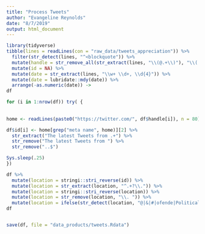 ```yaml
---
title: "Process Tweets"
author: "Evangeline Reynolds"
date: "8/7/2019"
output: html_document
---
```



```r
library(tidyverse)
tibble(lines = readLines(con = "raw_data/tweets_appreciation")) %>% 
  filter(str_detect(lines, "^<blockquote")) %>% 
  mutate(handle = str_remove_all(str_extract(lines, "\\(@.+\\)"), "\\(|\\)|@")) %>% 
  mutate(id = NA) %>% 
  mutate(date = str_extract(lines, "\\w+ \\d+, \\d{4}")) %>% 
  mutate(date = lubridate::mdy(date)) %>% 
  arrange(-as.numeric(date)) ->
df
```


```r
for (i in 1:nrow(df)) try( {
  
  
home <- readLines(paste0("https://twitter.com/", df$handle[i]), n = 80)

df$id[i] <- home[grep("meta name", home)][2] %>% 
  str_extract("The latest Tweets from .+") %>% 
  str_remove("The latest Tweets from ") %>% 
  str_remove("..$")

Sys.sleep(.25)
})

df %>% 
  mutate(location = stringi::stri_reverse(id)) %>% 
  mutate(location = str_extract(location, "^.+?\\.")) %>% 
  mutate(location = stringi::stri_reverse(location)) %>% 
  mutate(location = str_remove(location, "\\. ")) %>% 
  mutate(location = ifelse(str_detect(location, "@|&|#|ofende|Political|interests"), NA, location)) ->
df


save(df, file = "data_products/tweets.Rdata")
```

